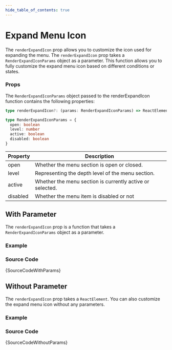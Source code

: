```yaml
---
hide_table_of_contents: true
---
```



# Expand Menu Icon

The `renderExpandIcon` prop allows you to customize the icon used for expanding the menu. The `renderExpandIcon` prop takes a `RenderExpandIconParams` object as a parameter. This function allows you to fully customize the expand menu icon based on different conditions or states.

### Props

The `RenderExpandIconParams` object passed to the renderExpandIcon function contains the following properties:

```ts noCopy
type renderExpandIcon?: (params: RenderExpandIconParams) => ReactElement

type RenderExpandIconParams = {
  open: boolean
  level: number
  active: boolean
  disabled: boolean
}
```

| Property | Description                                               |
| -------- | --------------------------------------------------------- |
| open     | Whether the menu section is open or closed.               |
| level    | Representing the depth level of the menu section.         |
| active   | Whether the menu section is currently active or selected. |
| disabled | Whether the menu item is disabled or not                  |

## With Parameter

The `renderExpandIcon` prop is a function that takes a `RenderExpandIconParams` object as a parameter.

### Example

<IframeWindow url='https://demos.pixinvent.com/vuexy-nextjs-admin-template/demo-1/en/menu-examples/vertical-menu/menu/expand-icon/with-params' />

### Source Code

<TsToJsCodeSnippet>{SourceCodeWithParams}</TsToJsCodeSnippet>

## Without Parameter

The `renderExpandIcon` prop takes a `ReactElement`. You can also customize the expand menu icon without any parameters.

### Example

<IframeWindow url='https://demos.pixinvent.com/vuexy-nextjs-admin-template/demo-1/en/menu-examples/vertical-menu/menu/expand-icon/without-params' />

### Source Code

<TsToJsCodeSnippet>{SourceCodeWithoutParams}</TsToJsCodeSnippet>
